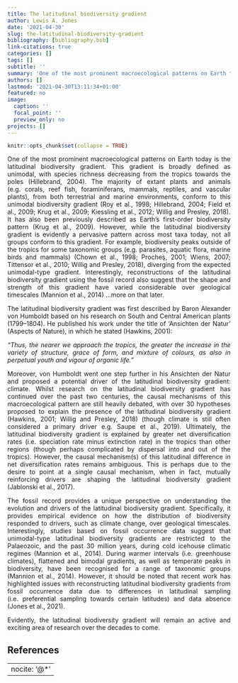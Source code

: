 ```yaml
---
title: The latitudinal biodiversity gradient
author: Lewis A. Jones
date: '2021-04-30'
slug: the-latitudinal-biodiversity-gradient
bibliography: [bibliography.bib]
link-citations: true
categories: []
tags: []
subtitle: ''
summary: 'One of the most prominent macroecological patterns on Earth today.'
authors: []
lastmod: '2021-04-30T13:11:34+01:00'
featured: no
image:
  caption: ''
  focal_point: ''
  preview_only: no
projects: []
---
```



```r
knitr::opts_chunk$set(collapse = TRUE)
```

<style>
body {
text-align: justify}
</style>

One of the most prominent macroecological patterns on Earth today is the latitudinal biodiversity gradient. This gradient is broadly defined as unimodal, with species richness decreasing from the tropics towards the poles (Hillebrand, 2004). The majority of extant plants and animals (e.g. corals, reef fish, foraminiferans, mammals, reptiles, and vascular plants), from both terrestrial and marine environments, conform to this unimodal biodiversity gradient (Roy et al., 1998; Hillebrand, 2004; Field et al., 2009; Krug et al., 2009; Kiessling et al., 2012; Willig and Presley, 2018). It has also been previously described as Earth’s first-order biodiversity pattern (Krug et al., 2009). However, while the latitudinal biodiversity gradient is evidently a pervasive pattern across most taxa today, not all groups conform to this gradient. For example, biodiversity peaks outside of the tropics for some taxonomic groups (e.g. parasites, aquatic flora, marine birds and mammals) (Chown et al., 1998; Procheş, 2001; Wiens, 2007; Tittensor et al., 2010; Willig and Presley, 2018), diverging from the expected unimodal-type gradient. Interestingly, reconstructions of the latitudinal biodiversity gradient using the fossil record also suggest that the shape and strength of this gradient have varied considerable over geological timescales (Mannion et al., 2014) …more on that later.

The latitudinal biodiversity gradient was first described by Baron Alexander von Humboldt based on his research on South and Central American plants (1799–1804). He published his work under the title of ‘Ansichten der Natur’ (Aspects of Nature), in which he stated (Hawkins, 2001):

*“Thus, the nearer we approach the tropics, the greater the increase in the variety of structure, grace of form, and mixture of colours, as also in perpetual youth and vigour of organic life.”*

Moreover, von Humboldt went one step further in his Ansichten der Natur and proposed a potential driver of the latitudinal biodiversity gradient: climate. Whilst research on the latitudinal biodiversity gradient has continued over the past two centuries, the causal mechanisms of this macroecological pattern are still heavily debated, with over 30 hypotheses proposed to explain the presence of the latitudinal biodiversity gradient (Hawkins, 2001; Willig and Presley, 2018) (though climate is still often considered a primary driver e.g. Saupe et al., 2019).  Ultimately, the latitudinal biodiversity gradient is explained by greater net diversification rates (i.e. speciation rate minus extinction rate) in the tropics than other regions (though perhaps complicated by dispersal into and out of the tropics). However, the causal mechanism(s) of this latitudinal difference in net diversification rates remains ambiguous. This is perhaps due to the desire to point at a single causal mechanism, when in fact, mutually reinforcing drivers are shaping the latitudinal biodiversity gradient (Jablonski et al., 2017).

The fossil record provides a unique perspective on understanding the evolution and drivers of the latitudinal biodiversity gradient. Specifically, it provides empirical evidence on how the distribution of biodiversity responded to drivers, such as climate change, over geological timescales. Interestingly, studies based on fossil occurrence data suggest that unimodal-type latitudinal biodiversity gradients are restricted to the Palaeozoic, and the past 30 million years, during cold icehouse climatic regimes (Mannion et al., 2014). During warmer intervals (i.e. greenhouse climates), flattened and bimodal gradients, as well as temperate peaks in biodiversity, have been recognised for a range of taxonomic groups (Mannion et al., 2014). However, it should be noted that recent work has highlighted issues with reconstructing latitudinal biodiversity gradients from fossil occurrence data due to differences in latitudinal sampling (i.e. preferential sampling towards certain latitudes) and data absence (Jones et al., 2021). 

Evidently, the latitudinal biodiversity gradient will remain an active and exciting area of research over the decades to come.

## **References**

<font size="4">

---
nocite: '@*'
---


